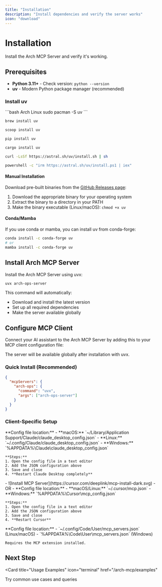 ```yaml
---
title: "Installation"
description: "Install dependencies and verify the server works"
icon: "download"
---
```


# Installation

Install the Arch MCP Server and verify it's working.

## Prerequisites

- **Python 3.11+** - Check version: `python --version`
- **uv** - Modern Python package manager (recommended)

### Install uv

<CodeGroup>
```bash Arch Linux
sudo pacman -S uv
```

```bash Homebrew (macOS/Linux)
brew install uv
```

```bash Scoop (Windows)
scoop install uv
```

```bash pip (Python)
pip install uv
```

```bash Cargo (Rust)
cargo install uv
```

```bash Other Linux/macOS
curl -LsSf https://astral.sh/uv/install.sh | sh
```

```bash Windows
powershell -c "irm https://astral.sh/uv/install.ps1 | iex"
```
</CodeGroup>

<Accordion title="Additional Installation Methods">

#### Manual Installation

Download pre-built binaries from the [GitHub Releases page](https://github.com/astral-sh/uv/releases):

1. Download the appropriate binary for your operating system
2. Extract the binary to a directory in your PATH
3. Make the binary executable (Linux/macOS): `chmod +x uv`

#### Conda/Mamba

If you use conda or mamba, you can install uv from conda-forge:

```bash
conda install -c conda-forge uv
# or
mamba install -c conda-forge uv
```

</Accordion>

## Install Arch MCP Server

Install the Arch MCP Server using uvx:

```bash
uvx arch-ops-server
```

This command will automatically:
- Download and install the latest version
- Set up all required dependencies
- Make the server available globally

## Configure MCP Client

Connect your AI assistant to the Arch MCP Server by adding this to your MCP client configuration file:

<Warning>
The server will be available globally after installation with uvx.
</Warning>

### Quick Install (Recommended)


```json
{
  "mcpServers": {
    "arch-ops": {
      "command": "uvx",
      "args": ["arch-ops-server"]
    }
  }
}
```

### Client-Specific Setup

<Tabs>
  <Tab title="Claude Desktop">
    **Config file location:**
    - **macOS:** `~/Library/Application Support/Claude/claude_desktop_config.json`
    - **Linux:** `~/.config/Claude/claude_desktop_config.json`
    - **Windows:** `%APPDATA%\Claude\claude_desktop_config.json`
    
    **Steps:**
    1. Open the config file in a text editor
    2. Add the JSON configuration above
    3. Save and close
    4. **Restart Claude Desktop completely**
  </Tab>
  
  <Tab title="Cursor">
    - ![Install MCP Server](https://cursor.com/deeplink/mcp-install-dark.svg)
    - OR
    - **Config file location:**
      - **macOS/Linux:** `~/.cursor/mcp.json`
      - **Windows:** `%APPDATA%\Cursor\mcp_config.json`
    
    **Steps:**
    1. Open the config file in a text editor
    2. Add the JSON configuration above
    3. Save and close
    4. **Restart Cursor**
  </Tab>
  
  <Tab title="VS Code">
    **Config file location:**
    - `~/.config/Code/User/mcp_servers.json` (Linux/macOS)
    - `%APPDATA%\Code\User\mcp_servers.json` (Windows)
    
    Requires the MCP extension installed.
  </Tab>
</Tabs>


## Next Step

<Card
  title="Usage Examples"
  icon="terminal"
  href="/arch-mcp/examples"
>
  Try common use cases and queries
</Card>
